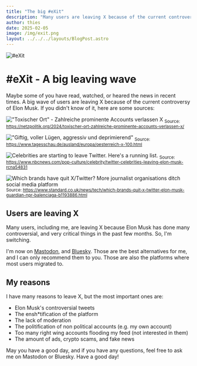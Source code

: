 ```yaml
---
title: "The big #eXit"
description: "Many users are leaving X because of the current controversy of Elon Musk"
author: thies
date: 2025-02-05
image: /img/exit.png
layout: ../../../layouts/BlogPost.astro
---
```



![#eXit](/img/exit.png)

# #eXit - A big leaving wave

Maybe some of you have read, watched, or heared the news in recent times.
A big wave of users are leaving X because of the current controversy of Elon Musk.
If you didn't know of it, here are some sources:

!["Toxischer Ort" - Zahlreiche prominente Accounts verlassen X](/img/exit-netzpolitik.png)
<sub>Source: https://netzpolitik.org/2024/toxischer-ort-zahlreiche-prominente-accounts-verlassen-x/</sub>

!["Giftig, voller Lügen, aggressiv und deprimierend"](/img/exit-tagesschau.png)
<sub>Source: https://www.tagesschau.de/ausland/europa/oesterreich-x-100.html</sub>

![Celebrities are starting to leave Twitter. Here's a running list.](/img/exit-nbc.png)
<sub>Source: https://www.nbcnews.com/pop-culture/celebrity/twitter-celebrities-leaving-elon-musk-rcna54831</sub>

![Which brands have quit X/Twitter? More journalist organisations ditch social media platform](/img/exit-standard.png)
<sub>Source: https://www.standard.co.uk/news/tech/which-brands-quit-x-twitter-elon-musk-guardian-npr-balenciaga-b1193886.html</sub>


## Users are leaving X

Many users, including me, are leaving X because Elon Musk has done many controversial, and very critical things in the past few months. So, I'm switching.

I'm now on [Mastodon](https://sueden.social/@Minecodes), and [Bluesky](https://bsky.app/profile/mcds.moe). Those are the best alternatives for me, and I can only recommend them to you. Those are also the platforms where most users migrated to.

<Tweet id="https://x.com/Lari_tweetz/status/1887234209129111876"></Tweet>

<Tweet id="https://x.com/scuolanormale/status/1887164837693722720"></Tweet>

<Tweet id="https://x.com/OceanCare/status/1886425580364566789"></Tweet>

## My reasons

I have many reasons to leave X, but the most important ones are:

 - Elon Musk's controversial tweets
 - The ensh\*tification of the platform
 - The lack of moderation
 - The politification of non political accounts (e.g. my own account)
 - Too many right wing accounts flooding my feed (not interested in them)
 - The amount of ads, crypto scams, and fake news

May you have a good day, and if you have any questions, feel free to ask me on Mastodon or Bluesky. Have a good day!